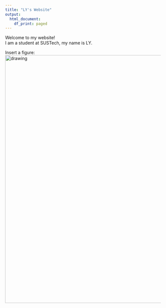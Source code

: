 ---
title: "LY's Website"
output:
  html_document:
    df_print: paged
---

Welcome to my website!  
I am a student at SUSTech, my name is LY.

Insert a figure:  
<img src="figs/微信图片_20220719215758.jpg" alt="drawing" width="800"/>